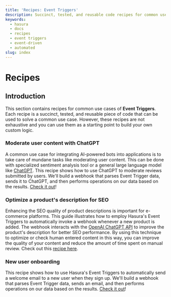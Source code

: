 ```yaml
---
title: 'Recipes: Event Triggers'
description: Succinct, tested, and reusable code recipes for common use cases in Hasura.
keywords:
  - hasura
  - docs
  - recipes
  - event triggers
  - event-driven
  - automated
slug: index
---
```


# Recipes

## Introduction

This section contains recipes for common use cases of **Event Triggers**. Each recipe is a succinct, tested, and
reusable piece of code that can be used to solve a common use case. However, these recipes are not exhaustive and you
can use them as a starting point to build your own custom logic.

### Moderate user content with ChatGPT

A common use case for integrating AI-powered bots into applications is to take care of mundane tasks like moderating
user content. This can be done with specialized sentiment analysis tool or a general large language model like
[ChatGPT](https://platform.openai.com/docs/guides/gpt). This recipe shows how to use ChatGPT to moderate reviews
submitted by users. We'll build a webhook that parses Event Trigger data, sends it to ChatGPT, and then performs
operations on our data based on the results. [Check it out](/event-triggers/recipes/moderate-user-content-with-gpt.mdx)!

### Optimize a product's description for SEO

Enhancing the SEO quality of product descriptions is important for e-commerce platforms. This guide illustrates how to
employ Hasura's Event Triggers to automatically invoke a webhook whenever a new product is added. The webhook interacts
with the [OpenAI ChatGPT API](https://platform.openai.com/docs/guides/gpt) to improve the product's description for
better SEO performance. By using this technique to optimize or check human entered content in this way, you can improve
the quality of your content and reduce the amount of time spent on manual review. Check out this
[recipe here](/event-triggers/recipes/product-description-chatgpt-seo.mdx).

### New user onboarding

This recipe shows how to use Hasura's Event Triggers to automatically send a welcome email to a new user when they sign
up. We'll build a webhook that parses Event Trigger data, sends an email, and then performs operations on our data based
on the results. [Check it out](/event-triggers/recipes/new-user-welcome.mdx)!
